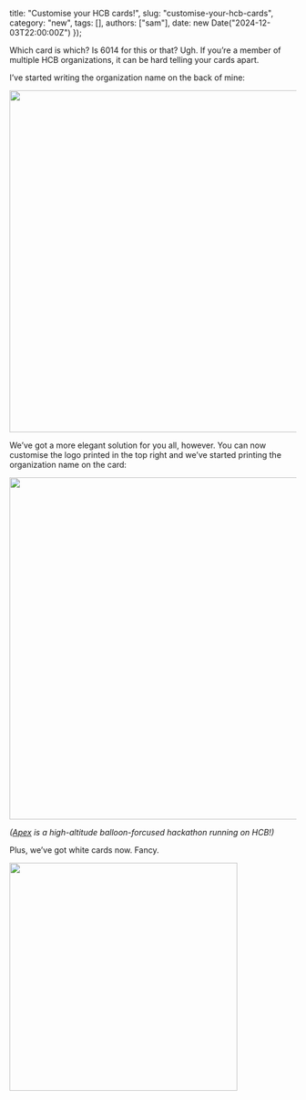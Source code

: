   title: "Customise your HCB cards!",
  slug: "customise-your-hcb-cards",
  category: "new",
  tags: [],
  authors: ["sam"],
  date: new Date("2024-12-03T22:00:00Z")
});

Which card is which? Is 6014 for this or that? Ugh. If you’re a member of multiple HCB organizations, it can be hard telling your cards apart. 

I’ve started writing the organization name on the back of mine:

<img src="https://cloud-9xiwu44yv-hack-club-bot.vercel.app/0img_8983.jpg" width="600px" />

We’ve got a more elegant solution for you all, however. You can now customise the logo printed in the top right and we’ve started printing the organization name on the card:

<img src="https://cloud-1n2n3j10h-hack-club-bot.vercel.app/0screenshot_2024-11-30_at_10.12.10___pm_1.png" width="600px" />

_([Apex](https://hcb.hackclub.com/apex/) is a high-altitude balloon-forcused hackathon running on HCB!)_

Plus, we’ve got white cards now. Fancy.

<img src="https://cloud-1n2n3j10h-hack-club-bot.vercel.app/1theyre-the-same-picture-meme-maker-regular-6a636cc4_copy.jpg" width="400px" />
